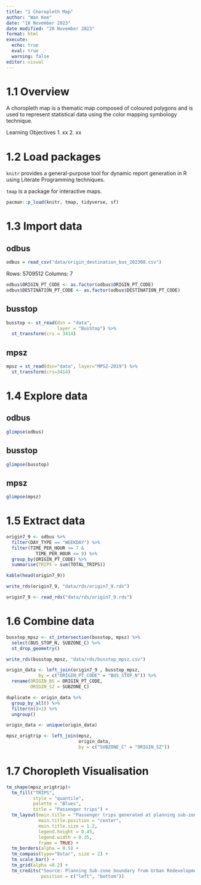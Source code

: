 ```yaml
---
title: "1 Choropleth Map"
author: "Wan Kee"
date: "18 November 2023"
date modified: "20 November 2023"
format: html
execute: 
  echo: true
  eval: true
  warning: false
editor: visual
---
```


# 1.1 Overview

A choropleth map is a thematic map composed of coloured polygons and is used to represent statistical data using the color mapping symbology technique.

Learning Objectives 1. xx 2. xx

# 1.2 Load packages

`knitr` provides a general-purpose tool for dynamic report generation in R using Literate Programming techniques.

`tmap` is a package for interactive maps.

```r
pacman::p_load(knitr, tmap, tidyverse, sf)
```

# 1.3 Import data

::: panel-tabset

## odbus

```r
odbus = read_csv("data/origin_destination_bus_202308.csv")
```

Rows: 5709512 Columns: 7

```r
odbus$ORIGIN_PT_CODE <- as.factor(odbus$ORIGIN_PT_CODE)
odbus$DESTINATION_PT_CODE <- as.factor(odbus$DESTINATION_PT_CODE)
```

## busstop

```r
busstop <- st_read(dsn = "data",
                   layer = "BusStop") %>%
  st_transform(crs = 3414)
```


## mpsz

```r
mpsz = st_read(dsn="data", layer="MPSZ-2019") %>% 
  st_transform(crs=3414)
```

:::

# 1.4 Explore data

::: panel-tabset

## odbus

```r
glimpse(odbus)
```

## busstop

```r
glimpse(busstop)
```

## mpsz

```r
glimpse(mpsz)
```

:::

# 1.5 Extract data

```r
origin7_9 <- odbus %>%
  filter(DAY_TYPE == "WEEKDAY") %>%
  filter(TIME_PER_HOUR >= 7 &
           TIME_PER_HOUR <= 9) %>%
  group_by(ORIGIN_PT_CODE) %>%
  summarise(TRIPS = sum(TOTAL_TRIPS))
```

```r
kable(head(origin7_9))
```

```r
write_rds(origin7_9, "data/rds/origin7_9.rds")
```

```r
origin7_9 <- read_rds("data/rds/origin7_9.rds")
```

# 1.6 Combine data


```r
busstop_mpsz <- st_intersection(busstop, mpsz) %>%
  select(BUS_STOP_N, SUBZONE_C) %>%
  st_drop_geometry()
```


```r
write_rds(busstop_mpsz, "data/rds/busstop_mpsz.csv")
```


```r
origin_data <- left_join(origin7_9 , busstop_mpsz,
            by = c("ORIGIN_PT_CODE" = "BUS_STOP_N")) %>%
  rename(ORIGIN_BS = ORIGIN_PT_CODE,
         ORIGIN_SZ = SUBZONE_C)
```


```r
duplicate <- origin_data %>%
  group_by_all() %>%
  filter(n()>1) %>%
  ungroup()
```


```r
origin_data <- unique(origin_data)
```


```r
mpsz_origtrip <- left_join(mpsz, 
                           origin_data,
                           by = c("SUBZONE_C" = "ORIGIN_SZ"))
```


# 1.7 Choropleth Visualisation

```r
tm_shape(mpsz_origtrip)+
  tm_fill("TRIPS", 
          style = "quantile", 
          palette = "Blues",
          title = "Passenger trips") +
  tm_layout(main.title = "Passenger trips generated at planning sub-zone level",
            main.title.position = "center",
            main.title.size = 1.2,
            legend.height = 0.45, 
            legend.width = 0.35,
            frame = TRUE) +
  tm_borders(alpha = 0.5) +
  tm_compass(type="8star", size = 2) +
  tm_scale_bar() +
  tm_grid(alpha =0.2) +
  tm_credits("Source: Planning Sub-zone boundary from Urban Redevelopment Authorithy (URA)\n and Population data from Department of Statistics DOS", 
             position = c("left", "bottom"))
```

